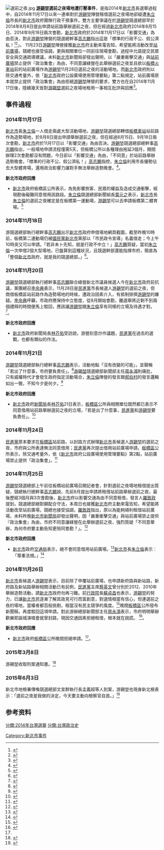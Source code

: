 {{multiple issues|
{{copyedit|time=2014-11-25T12:25:40+00:00}}
{{copypaste|time=2014-11-25T12:25:40+00:00}}
{{newsrelease|time=2014-11-25T12:25:40+00:00}}
}}
[[File:選前之夜.jpg|thumb]]
'''[[游錫堃|游錫堃]]選前之夜場地遭打壓事件'''，是指2014年[[新北市|新北市]]長選舉過程中，自2014年11月17日以來一連串對於[[游錫堃|游錫堃]]陣營租借選前之夜場地卻疑遭[[朱立倫|朱立倫]]市長的[[新北市|新北市]]政府團隊行政干預事件。雙方主要爭議在於[[游錫堃|游錫堃]]競選總部早於2014年8月8日提出申請站前路舉辦選前之夜，但在經過[[新北市|新北市]]政府2014年8月15日、2014年9月18日兩次會勘，[[新北市|新北市]]政府於2014年11月17日以「影響交通」為由否決，對此[[游錫堃|游錫堃]]陣營的競選總幹事[[高志鵬|高志鵬]]指出這是「標準的行政不公、假公濟私！<ref>{{cite news | language = zh-tw | url = http://www.appledaily.com.tw/realtimenews/article/politics/20141117/508119/%E3%80%90%E5%A4%A7%E9%81%B8%E3%80%91%E6%9C%B1%E7%AB%8B%E5%80%AB%E6%89%93%E5%A3%93%EF%BC%9F%E3%80%80%E6%B8%B8%E9%99%A3%E7%87%9F%E6%8E%A7%E7%94%B3%E8%AB%8B%E5%A0%B4%E5%9C%B0%E9%81%AD%E6%8B%92 | title = 【大選】朱立倫打壓？　游陣營控申請場地遭拒 | publisher = [[蘋果日報|蘋果日報]] | date = 2014-11-17 | accessdate = 2014-11-26 | archive-date = 2016-03-04 | archive-url = https://web.archive.org/web/20160304121330/http://www.appledaily.com.tw/realtimenews/article/politics/20141117/508119/%E3%80%90%E5%A4%A7%E9%81%B8%E3%80%91%E6%9C%B1%E7%AB%8B%E5%80%AB%E6%89%93%E5%A3%93%EF%BC%9F%E3%80%80%E6%B8%B8%E9%99%A3%E7%87%9F%E6%8E%A7%E7%94%B3%E8%AB%8B%E5%A0%B4%E5%9C%B0%E9%81%AD%E6%8B%92 | dead-url = no }}</ref><ref>{{cite news | language = zh-tw | url = http://newtalk.tw/news/2014/11/17/53738.html | title = 執政優勢？游辦爆新北市府不借造勢場地 | publisher = [[新頭殼|新頭殼]] | date = 2014-11-17 | accessdate = 2014-11-27 | archive-date = 2014-12-01 | archive-url = https://web.archive.org/web/20141201234144/http://newtalk.tw/news/2014/11/17/53738.html | dead-url = no }}</ref>」。
11月23日[[游錫堃|游錫堃]]陣營接獲[[新北市|新北市]]府主動來電告知，希望能將活動改至[[站前廣場|站前廣場]]，競總也接受協調，更與相關單位一同前往現場會勘，過程中允諾提交民眾安全與交通疏導建議，未料[[新北市|新北市]]新聞局卻發出聲明，以「嚴重衝擊交通」與[[站前廣場|站前廣場]]禁止提供『政治集會』為由，不同意讓綠營在此舉辦選前之夜並且欲以[[板橋車站_(臺灣)|板橋火車站]]前的站前廣場作為[[游錫堃|游錫堃]]11月28日選前之夜的活動場地。而[[新北市|新北市]]政府則以除交通考量外，依「[[新北市|新北市]]政府公設廣場使用管理要點」第二點規定，站前廣場原本就禁止提供「政治集會」為由拒絕[[游錫堃|游錫堃]]陣營的要求，雙方也在自2014年11月17日後，陸續幾天皆對[[游錫堃|游錫堃]]選前之夜場地租用一事相互批評與回應<ref>{{cite news | language = zh-tw | url = http://www.appledaily.com.tw/realtimenews/article/politics/20141125/512585/%E3%80%90%E5%A4%A7%E9%81%B8%E3%80%91%E6%96%B0%E5%8C%97%E5%B8%82%E5%BA%9C%E6%89%93%E8%87%89%EF%BC%9F%E3%80%80%E7%B6%A0%E7%87%9F%EF%BC%9A%E4%B8%BB%E5%8B%95%E5%BB%BA%E8%AD%B0%E5%A0%B4%E5%9C%B0%E5%8F%88%E4%B8%8D%E5%80%9F | title = 【大選】新北市府奧步？　綠營控選前之夜借無場地 | publisher = [[蘋果日報|蘋果日報]] | date = 2013-11-25 | accessdate = 2014-11-26 | archive-date = 2016-03-04 | archive-url = https://web.archive.org/web/20160304114731/http://www.appledaily.com.tw/realtimenews/article/politics/20141125/512585/%E3%80%90%E5%A4%A7%E9%81%B8%E3%80%91%E6%96%B0%E5%8C%97%E5%B8%82%E5%BA%9C%E6%89%93%E8%87%89%EF%BC%9F%E3%80%80%E7%B6%A0%E7%87%9F%EF%BC%9A%E4%B8%BB%E5%8B%95%E5%BB%BA%E8%AD%B0%E5%A0%B4%E5%9C%B0%E5%8F%88%E4%B8%8D%E5%80%9F | dead-url = no }}</ref>。

== 事件過程 ==
=== 2014年11月17日 ===
[[新北市|新北市]]長[[朱立倫|朱立倫]]一人借走兩處大型活動場地，[[游錫堃|游錫堃]]競選總部轉借[[板橋車站_(臺灣)|板橋車站]]站前路作為造勢場地，於8月8日提出申請舉辦選前之夜，但在經過8月15日、9月18日兩次會勘，[[新北市|新北市]]府於11月17日以「影響交通」為由否決。[[游錫堃|游錫堃]]競選總部總幹事[[高志鵬|高志鵬]]指出，一般場地申請流程僅需5天，但板橋公所以各種理由拖延3個月，期間辦理2次會勘都沒有問題，今日卻以「影響交通」為由，「不同意」於站前路舉辦造勢晚會。「標準的行政不公、假公濟私！」[[高志鵬|高志鵬]]指控，[[朱立倫|朱立倫]]利用市長優勢佔去大型體育場，還用政治影響力讓對手無法舉辦造勢晚會。<ref>{{cite news | language = zh-tw | url = http://www.appledaily.com.tw/realtimenews/article/politics/20141117/508119/%E3%80%90%E5%A4%A7%E9%81%B8%E3%80%91%E6%9C%B1%E7%AB%8B%E5%80%AB%E6%89%93%E5%A3%93%EF%BC%9F%E3%80%80%E6%B8%B8%E9%99%A3%E7%87%9F%E6%8E%A7%E7%94%B3%E8%AB%8B%E5%A0%B4%E5%9C%B0%E9%81%AD%E6%8B%92 | title = 【大選】朱立倫打壓？　游陣營控申請場地遭拒 | publisher = [[蘋果日報|蘋果日報]] | date = 2013-11-17 | accessdate = 2014-11-26 | archive-date = 2016-03-04 | archive-url = https://web.archive.org/web/20160304121330/http://www.appledaily.com.tw/realtimenews/article/politics/20141117/508119/%E3%80%90%E5%A4%A7%E9%81%B8%E3%80%91%E6%9C%B1%E7%AB%8B%E5%80%AB%E6%89%93%E5%A3%93%EF%BC%9F%E3%80%80%E6%B8%B8%E9%99%A3%E7%87%9F%E6%8E%A7%E7%94%B3%E8%AB%8B%E5%A0%B4%E5%9C%B0%E9%81%AD%E6%8B%92 | dead-url = no }}</ref>。

'''新北市政府回應'''
*[[新北市|新北市]]政府板橋區公所表示，為免影響旅客、民眾的權益及造成交通衝擊，經現勘後礙難同意借用該路段。[[朱立倫|朱立倫]]競選總部新聞組長[[葉元之|葉元之]]表示，[[新北市|新北市]]長[[朱立倫|朱立倫]]的選前之夜確定是在板橋第一運動場，[[游錫堃|游錫堃]]可以去申請板橋第二體育場。<ref>{{cite news | language = zh-tw | url = http://newtalk.tw/news/2014/11/17/53738.html | title = 執政優勢？游辦爆新北市府不借造勢場地 | publisher = [[新頭殼|新頭殼]] | date = 2014-11-17 | accessdate = 2014-11-26 | archive-date = 2014-12-01 | archive-url = https://web.archive.org/web/20141201234144/http://newtalk.tw/news/2014/11/17/53738.html | dead-url = no }}</ref>

=== 2014年11月18日 ===
游競選總部執行總幹事[[高志鵬|高志鵬]]出示[[新北市|新北市]]政府申借場地網頁截圖，截至昨晚10時前，板橋第二運動場仍被[[國民黨|國民黨]][[新北市|新北市]]黨部以「市民政令宣導」名義借走；今上午10時突又可以申請。「若非未卜先知，就是行政不中立！」[[高志鵬|高志鵬]]質疑，當初[[朱立倫|朱立倫]]一次申借2個大型場地，已盤算到這種狀況，且競選幹部還能指揮市府，簡直為「整個[[新北市|新北市]]政府，就是我的競選總部。」<ref>{{cite news | language = zh-tw | url = http://www.chinatimes.com/realtimenews/20141118006452-260407 | title = 游錫堃申請場地受阻 批朱行政不中立 | publisher = [[中時電子報|中時電子報]] | date = 2014-11-18 | accessdate = 2014-11-21 | archive-date = 2019-06-12 | archive-url = https://web.archive.org/web/20190612173603/https://www.chinatimes.com/realtimenews/20141118006452-260407 | dead-url = no }}</ref>。

=== 2014年11月20日 ===
[[游錫堃|游錫堃]]競選總部執行總幹事[[高志鵬|高志鵬]]聯合綠營新北市議員候選人今在[[新北市|新北市]]政府前抗議，黨團總召[[李余典|李余典]]表示，11月28日是[[民進黨|民進黨]]市長候選人[[游錫堃|游錫堃]]的選前之夜，但商借板橋區站前路作為造勢場地的時候，遭政治因素介入，有抵制排擠[[游錫堃|游錫堃]]的嫌疑。[[李余典|李余典]]呼籲，市政府應保持中立態度，從8月開始會勘，離選舉將近剩不到兩個禮拜的時間便馬上駁回，應該讓[[游錫堃|游錫堃]]跟[[朱立倫|朱立倫]]享有同樣的立場及待遇才對。<ref>{{cite news | language = zh-tw | url = http://www.nownews.com/n/2014/11/20/1514825 | title = 游錫堃控行政干擾　新北市府喊冤：選舉炒作議題 | publisher = [[NOWnews|NOWnews]] | date = 2013-11-20 | accessdate = 2014-11-26 | archive-date = 2015-04-25 | archive-url = https://web.archive.org/web/20150425082154/http://www.nownews.com/n/2014/11/20/1514825 | dead-url = no }}</ref>。

'''新北市政府回應'''
*[[新北市|新北市]]政府新聞局長[[林芥佑|林芥佑]]受訪說，游營刻意炒作議題，[[民進黨|民進黨]]在過去的選戰，也都有類似的作法。

=== 2014年11月21日 ===
[[游錫堃|游錫堃]]競選總部執行總幹事[[高志鵬|高志鵬]]表示，活動地點「沒有改變的可能」，並聲稱「若出了什麼事，市府要負責任」。<ref>{{cite news | language = zh-tw | url = http://www.peoplenews.tw/news/ad8a045d-0684-472b-998b-ebe0f503cc55 | title = 選前之夜場地攻防　新北市府嗆：若出事　民進黨和游錫堃負責 | publisher = [[民報|民報]] | date = 2014-11-21 | accessdate = 2014-11-25 | archive-date = 2015-09-24 | archive-url = https://web.archive.org/web/20150924085938/http://www.peoplenews.tw/news/ad8a045d-0684-472b-998b-ebe0f503cc55 | dead-url = no }}</ref>[[游錫堃|游錫堃]]競選總部新聞部主任[[周永鴻|周永鴻]]則痛批，只有威權時代才會發生政府指定活動場合，[[朱立倫|朱立倫]]陣營的發言跟[[郝伯村|郝伯村]]的發言邏輯如出一徹，不知今夕是何夕。<ref>{{cite news | language = zh-tw | url = http://news.ltn.com.tw/news/politics/breakingnews/1163423 | title = 游錫堃選前之夜「辦定了」 新北市府：出事自行負責 | publisher = [[自由時報|自由時報]] | date = 2013-11-21 | accessdate = 2014-11-26 | archive-date = 2019-06-09 | archive-url = https://web.archive.org/web/20190609064544/https://news.ltn.com.tw/news/politics/breakingnews/1163423 | dead-url = no }}</ref>

'''新北市政府回應'''
*[[新北市|新北市]]政府[[新聞局|新聞局]]長[[林芥佑|林芥佑]]21日表示，[[板橋區_(新北市)|板橋區]]公所與相關單位既然都已表示不同意借用站前路舉辦選前之夜的立場，「若是出了什麼事，[[民進黨|民進黨]]和[[游錫堃|游錫堃]]要負責任」。<ref>{{cite news | language = zh-tw | url = http://www.ettoday.net/news/20141121/429075.htm | title = 選前之夜游硬借板橋站前路　市府堅不出借摃上游總部 | publisher = [[東森新聞雲|東森新聞雲]] | date = 2013-11-21 | accessdate = 2014-11-26 | archive-date = 2019-06-13 | archive-url = https://web.archive.org/web/20190613113009/https://www.ettoday.net/news/20141121/429075.htm | dead-url = no }}</ref>

=== 2014年11月24日 ===
[[民進黨|民進黨]]原本要求在[[板橋區_(新北市)|板橋區]]站前路，以封路方式辦理[[新北市|新北市]]長候選人[[游錫堃|游錫堃]]的選前之夜，市府與公所表達無法同意借用；[[民進黨|民進黨]]再次提出借用站前廣場申請。[[板橋區_(新北市)|板橋區]]公所表示，除交通考量外，依《[[新北市|新北市]]政府公設廣場使用管理要點》第2點，站前廣場禁止提供「政治集會」。<ref>{{cite news | language = zh-tw | url = http://www.chinatimes.com/realtimenews/20141124003910-260407 | title = 新北綠黨選前之夜 場地二度遭拒 | publisher = [[中時電子報|中時電子報]] | date = 2014-11-24 | accessdate = 2014-11-26 | archive-date = 2020-06-23 | archive-url = https://web.archive.org/web/20200623233211/https://www.chinatimes.com/realtimenews/20141124003910-260407 | dead-url = no }}</ref>

=== 2014年11月25日 ===
[[游錫堃|游錫堃]]競選總部上午前往板橋站前廣場召開記者會，針對選前之夜場地租借提出質疑，競總執行總幹事[[高志鵬|高志鵬]]說，先前8月提出申請將租借站前路舉辦選前之夜，最後歷經3個月與3次會勘後，[[新北市|新北市]]府以影響交通為由不同意租借，發言人[[羅致政|羅致政]]提到，競選總部絕對願配合守法，本周日也接獲[[新北市|新北市]]府主動來電告知，希望能將活動改至站前廣場，競總也接受協調，[[羅致政|羅致政]]指出，原以為能夠順利租借站前廣場，未料昨脕[[新北市|新北市]][[新聞局|新聞局]]卻發出聲明，因「嚴重衝擊交通」與站前廣場禁止提供『政治集會』為由，市府不同意讓綠營在此舉辦選前之夜，強烈質疑「不同意舉辦，為何市府要主動告知更陪同會勘？」。<ref>{{cite news | language = zh-tw | url = http://www.appledaily.com.tw/realtimenews/article/politics/20141125/512585/%E3%80%90%E5%A4%A7%E9%81%B8%E3%80%91%E6%96%B0%E5%8C%97%E5%B8%82%E5%BA%9C%E6%89%93%E8%87%89%EF%BC%9F%E3%80%80%E7%B6%A0%E7%87%9F%EF%BC%9A%E4%B8%BB%E5%8B%95%E5%BB%BA%E8%AD%B0%E5%A0%B4%E5%9C%B0%E5%8F%88%E4%B8%8D%E5%80%9F | title = 【大選】新北市府奧步？　綠營控選前之夜借無場地 | publisher = [[蘋果日報|蘋果日報]] | date = 2014-11-25 | accessdate = 2014-11-26 | archive-date = 2016-03-04 | archive-url = https://web.archive.org/web/20160304114731/http://www.appledaily.com.tw/realtimenews/article/politics/20141125/512585/%E3%80%90%E5%A4%A7%E9%81%B8%E3%80%91%E6%96%B0%E5%8C%97%E5%B8%82%E5%BA%9C%E6%89%93%E8%87%89%EF%BC%9F%E3%80%80%E7%B6%A0%E7%87%9F%EF%BC%9A%E4%B8%BB%E5%8B%95%E5%BB%BA%E8%AD%B0%E5%A0%B4%E5%9C%B0%E5%8F%88%E4%B8%8D%E5%80%9F | dead-url = no }}</ref>

'''新北市政府回應'''
*[[新北市|新北市]]政府[[新北市政府交通局|交通局]]表示，絕不會同意借用站前廣場。<ref>{{cite news | language = zh-tw | url = http://www.nownews.com/n/2014/11/25/1521460 | title = 民進黨選前之夜　板橋區公所：站前廣場禁止「政治集會」 | publisher = [[NOWnews|NOWnews]] | date = 2013-11-25 | accessdate = 2014-11-26 | archive-date = 2016-01-30 | archive-url = https://web.archive.org/web/20160130090400/http://www.nownews.com/n/2014/11/25/1521460 | dead-url = no }}</ref>[[新北市|新北市]]長[[朱立倫|朱立倫]]表示：「尊重法規。」<ref>{{cite news | language = zh-tw | url = http://udn.com/NEWS/BREAKINGNEWS/BREAKINGNEWS3/9088667.shtml | title = 游選前夜場地喬不攏 朱：尊重法規 | publisher = [[聯合報|聯合報]] | date = 2014-11-25 | accessdate = 2014-11-27 | archive-date = 2014-12-05 | archive-url = https://web.archive.org/web/20141205051604/http://udn.com/NEWS/BREAKINGNEWS/BREAKINGNEWS3/9088667.shtml | dead-url = no }}</ref>

=== 2014年11月26日 ===
[[新北市|新北市]]長候選人[[游錫堃|游錫堃]]表示，目前除了申覆站前廣場，也申請新府路與新站路，新府路及新站路舉辦相關活動已有前例，[[民進黨|民進黨]]主席[[蔡英文|蔡英文]]曾分別於2012、2010年舉辦造勢活動，請[[新北市|新北市]]政府勿再刁難。前[[行政院|行政院]]長[[蘇貞昌|蘇貞昌]]也表示，[[游錫堃|游錫堃]]的努力，已讓[[新北市|新北市]]民逐漸了解其政見可行而富創意，對選情相當有信心，但連選前之夜的場地，當權者都百般挑剔，相當沒有民主競爭的風度。<ref>{{cite news | language = zh-tw | url = http://news.ltn.com.tw/news/politics/breakingnews/1166958 | title = 選前之夜場地喬不攏 蘇游籲：新北市府勿刁難 | publisher = [[自由時報|自由時報]] | date = 2013-11-26 | accessdate = 2014-11-26 | archive-date = 2021-01-07 | archive-url = https://web.archive.org/web/20210107034129/https://news.ltn.com.tw/news/politics/breakingnews/1166958 | dead-url = no }}</ref>晚間[[板橋區_(新北市)|板橋區]]公所發布新聞稿，再度駁回這項申請。對此游辦總部新聞部主任[[周永鴻|周永鴻]]表示，市府明明舉辦歡樂耶誕城演唱會就曾封路，現因交通因素拒絕租借，根本就在說謊。[https://www.youtube.com/watch?v=oHEYEpFUdbs ] {{Wayback|url=https://www.youtube.com/watch?v=oHEYEpFUdbs |date=20200623233229 }}<ref name="#1">{{cite news | language = zh-tw | url = http://www.chinatimes.com/newspapers/20141127000455-260107 | title = 游辦選前之夜借地 三度被駁 | publisher = [[中時電子報|中時電子報]] | date = 2013-11-27 | accessdate = 2014-11-27 | archive-date = 2020-06-23 | archive-url = https://web.archive.org/web/20200623233234/https://www.chinatimes.com/newspapers/20141127000455-260107 | dead-url = no }}</ref>。

'''新北市政府回應'''
*[[新北市|新北市]]政府[[板橋區_(新北市)|板橋區]]公所晚間拒絕申請。<ref name="#1"/>。

=== 2015年3月8日 ===
游錫堃收取刑案通知書。<ref>{{Cite web |url=http://news.ltn.com.tw/news/politics/breakingnews/1251254 |title=為選前之夜收刑案通知書 游錫堃：選贏為何不放手 |access-date=2015-12-08 |archive-date=2019-06-29 |archive-url=https://web.archive.org/web/20190629112059/https://news.ltn.com.tw/news/politics/breakingnews/1251254 |dead-url=no }}</ref>

=== 2015年6月3日 ===
新北市地檢署傳喚競選總部文宣群執行長孟義超等人到案，游錫堃也現身新北檢表示：「選前之夜是我做的決定，今天要主動向檢察官自首。」<ref>{{Cite web |url=http://www.appledaily.com.tw/realtimenews/article/new/20150603/622017/ |title=選前之夜違法？　游錫堃赴新北檢「自首」 |access-date=2015-12-08 |archive-date=2015-12-08 |archive-url=https://web.archive.org/web/20151208165904/http://www.appledaily.com.tw/realtimenews/article/new/20150603/622017/ |dead-url=no }}</ref>

== 参考资料 ==
<!--- 参见https://zh.wikipedia.org/wiki/Wikipedia:%E8%84%9A%E6%B3%A8以获知如何使用<ref></ref>标签来插入参考资料，它们会自动显示在下方。 -->
{{Reflist}}



<!--- 分类 --->

[[分類:2014年台灣選舉|分類:2014年台灣選舉]]
[[分類:台灣政治史|分類:台灣政治史]]
[[Category:新北市事件|Category:新北市事件]]